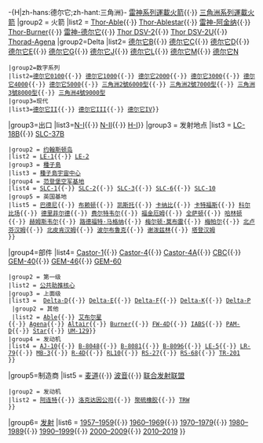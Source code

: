 -{H|zh-hans:德尔它;zh-hant:三角洲}-
{{navbox
|name =雷神与德尔它火箭
|title = 雷神与德尔它火箭 
|image = [[Image:Delta II rocket lift off.jpg|120px]]
|group1 = 主条目
|list1 = [[PGM-17雷神导弹]]{{·}} [[雷神系列運載火箭]]{{·}} [[三角洲系列運載火箭]]
|group2 = 火箭
|list2 = {{navbox subgroup
|group1=雷神
|list1=[[PGM-17雷神导弹|雷神]]{{·}} [[Thor-Able]]{{·}} [[Thor-Ablestar]]{{·}} [[雷神-阿金纳]]{{·}} [[Thor-Burner]]{{·}} [[雷神-德尔它]]{{·}} [[Thor DSV-2]]{{·}} [[Thor DSV-2U]]{{·}} [[Thorad-Agena]]
|group2=Delta
|list2={{navbox subgroup
 |group1=字母系列
 |list1=[[德尔它A]]{{·}} [[德尔它B]]{{·}} [[德尔它C]]{{·}} [[德尔它D]]{{·}} [[德尔它E]]{{·}} [[德尔它G]]{{·}} [[德尔它J]]{{·}} [[德尔它L]]{{·}} [[德尔它M]]{{·}} [[德尔它N]]
 |group2=数字系列
 |list2=[[德尔它0100]]{{·}} [[德尔它1000]]{{·}} [[德尔它2000]]{{·}} [[德尔它3000]]{{·}} [[德尔它4000]]{{·}} [[德尔它5000]]{{·}} [[三角洲2號運載火箭|三角洲2號6000型]]{{·}} [[三角洲2號運載火箭|三角洲2號7000型]]{{·}} [[三角洲三號運載火箭|三角洲3號8000型]]{{·}} [[三角洲4號運載火箭|三角洲4號9000型]]
 |group3=现代
 |list3=[[德尔它-2运载火箭|德尔它II]]{{·}} [[德尔它-3运载火箭|德尔它III]]{{·}} [[德尔它-4运载火箭|德尔它IV]]}}
|group3=出口
|list3=[[N-I運載火箭|N-I]]{{·}} [[N-II運載火箭|N-II]]{{·}} [[H-I]]}}
|group3 = 发射地点
|list3 = {{navbox subgroup
 |group1 = [[卡纳维拉尔角]]
 |list1 = [[卡納維拉爾角空軍基地17號航天發射複合體|(S)LC-17]]{{·}} [[卡納維拉爾角空軍基地18號發射複合體|LC-18B]]{{·}} [[卡纳维拉尔角空军基地37号航天发射复合体|SLC-37B]]
 |group2 = [[约翰斯顿环礁|约翰斯顿岛]]
 |list2 = [[约翰斯顿岛1号发射阵地|LE-1]]{{·}} [[约翰斯顿岛2号发射阵地|LE-2]]
 |group3 = [[種子島宇宙中心|種子島]]
 |list3 = [[種子島宇宙中心]]
 |group4 = [[范登堡空军基地]]
 |list4 = [[范登堡空军基地1号太空发射场|SLC-1]]{{·}} [[范登堡空军基地2号太空发射场|SLC-2]]{{·}} [[范登堡空军基地3号太空发射场|SLC-3]]{{·}} [[范登堡空军基地6号太空发射场|SLC-6]]{{·}} [[范登堡空军基地10号太空发射场|SLC-10]]
 |group5 = 英国基地
 |list5 = [[巴德尼皇家空军基地|巴德尼]]{{·}} [[布赖顿皇家空军基地|布赖顿]]{{·}} [[凯斯托皇家空军基地|凯斯托]]{{·}} [[卡纳比皇家空军基地|卡纳比]]{{·}} [[卡特福斯皇家空军基地|卡特福斯]]{{·}} [[科尔比场皇家空军基地|科尔比场]]{{·}} [[德里菲尔德皇家空军基地|德里菲尔德]]{{·}} [[费尔特韦尔皇家空军基地|费尔特韦尔]]{{·}} [[福金厄姆皇家空军基地|福金厄姆]]{{·}} [[全萨顿皇家空军基地|全萨顿]]{{·}} [[哈林顿皇家空军基地|哈林顿]]{{·}} [[赫姆斯韦尔皇家空军基地|赫姆斯韦尔]]{{·}} [[路德福特·马格纳皇家空军基地|路德福特·马格纳]]{{·}} [[梅尔顿莫布雷皇家空军基地|梅尔顿·莫布雷]]{{·}} [[梅帕尔皇家空军基地|梅帕尔]]{{·}} [[北卢芬汉姆皇家空军基地|北卢芬汉姆]]{{·}} [[北皮肯汉姆皇家空军基地|北皮肯汉姆]]{{·}} [[波尔布鲁克皇家空军基地|波尔布鲁克]]{{·}} [[谢泼兹林皇家空军基地|谢泼兹林]]{{·}} [[塔登汉姆皇家空军基地|塔登汉姆]]
 }}
|group4=部件
|list4={{Navbox subgroup
 |group1=助推器
 |list1 = [[Castor (rocket stage)|Castor-1]]{{·}} [[Castor (rocket stage)|Castor-1]]{{·}} [[Castor (rocket stage)|Castor-4]]{{·}} [[Castor (rocket stage)|Castor-4A]]{{·}} [[公共助推核心|CBC]]{{·}} [[石墨环氧发动机|GEM-40]]{{·}} [[石墨环氧发动机|GEM-46]]{{·}} [[石墨环氧发动机|GEM-60]]
 |group2 = 第一级
 |list2 = [[公共助推核心]]
 |group3 = 上面级
 |list3 = {{navbox subgroup
  |group1 = [[Delta (rocket stage)|德尔塔]]
  |list1 = [[Delta-A]]{{·}} [[Delta-D]]{{·}} [[Delta-E]]{{·}} [[Delta-F]]{{·}} [[Delta-K]]{{·}} [[Delta-P]]
  |group2 = 其他
  |list2 = [[Able (rocket stage)|Able]]{{·}} [[艾布尔星]]{{·}} [[RM-81 Agena|Agena]]{{·}} [[Altair (rocket stage)|Altair]]{{·}} [[Burner (rocket stage)|Burner]]{{·}} [[FW-4D]]{{·}} [[IABS]]{{·}} [[有效载荷辅助舱|PAM-D]]{{·}} [[Star (rocket stage)|Star]]{{·}} [[UM-129]]}}
 |group4 = 发动机
 |list4 = [[AJ-10]]{{·}} [[Bell 8048|B-8048]]{{·}} [[Bell 8081|B-8081]]{{·}} [[Bell 8081|B-8096]]{{·}} [[LE-5]]{{·}} [[LR-79]]{{·}} [[MB-3]]{{·}} [[R-4D]]{{·}} [[RL10火箭發動機|RL10]]{{·}} [[RS-27]]{{·}} [[RS-68]]{{·}} [[TR-201]]
 }}
|group5=制造商
|list5 = {{Navbox subgroup
 |group1 = 火箭
 |list1 = [[道格拉斯飞行器公司|道格拉斯]]{{·}} [[麦道]]{{·}} [[波音]]{{·}} [[联合发射联盟]]
 |group2 = 发动机
 |list2 = [[阿连特技术系统公司|阿连特]]{{·}} [[洛克达因公司]]{{·}} [[聚硫橡胶]]{{·}} [[天合汽车集团|TRW]]
 }}
|group6= [[雷神与德尔塔发射列表|发射]]
|list6 = [[List of Thor and Delta launches (1957–1959)|1957–1959]]{{·}} [[List of Thor and Delta launches (1960–1969)|1960–1969]]{{·}} [[List of Thor and Delta launches (1970–1979)|1970–1979]]{{·}} [[List of Thor and Delta launches (1980–1989)|1980–1989]]{{·}} [[List of Thor and Delta launches (1990–1999)|1990–1999]]{{·}} [[List of Thor and Delta launches (2000–2009)|2000–2009]]{{·}} [[List of Thor and Delta launches (2010–2019)|2010–2019]]
}}
<noinclude>
<noinclude/>